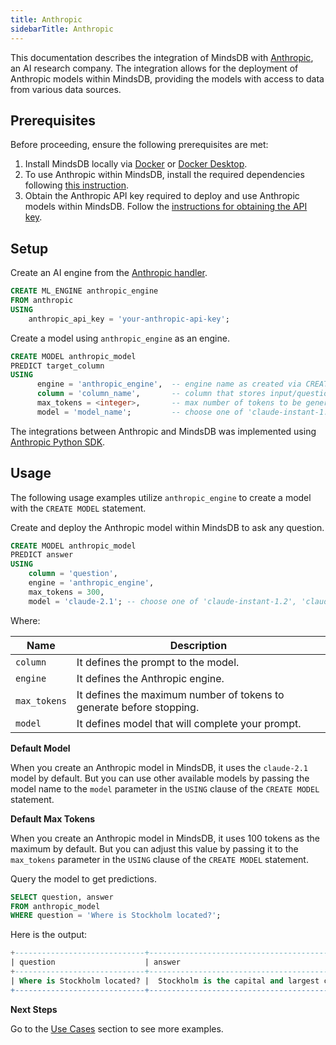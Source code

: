 ```yaml
---
title: Anthropic
sidebarTitle: Anthropic
---
```


This documentation describes the integration of MindsDB with [Anthropic](https://www.anthropic.com/), an AI research company.
The integration allows for the deployment of Anthropic models within MindsDB, providing the models with access to data from various data sources.

## Prerequisites

Before proceeding, ensure the following prerequisites are met:

1. Install MindsDB locally via [Docker](https://docs.mindsdb.com/setup/self-hosted/docker) or [Docker Desktop](https://docs.mindsdb.com/setup/self-hosted/docker-desktop).
2. To use Anthropic within MindsDB, install the required dependencies following [this instruction](https://docs.mindsdb.com/setup/self-hosted/docker#install-dependencies).
3. Obtain the Anthropic API key required to deploy and use Anthropic models within MindsDB. Follow the [instructions for obtaining the API key](https://docs.anthropic.com/claude/docs/getting-access-to-claude).

## Setup

Create an AI engine from the [Anthropic handler](https://github.com/mindsdb/mindsdb/tree/main/mindsdb/integrations/handlers/anthropic_handler).

```sql
CREATE ML_ENGINE anthropic_engine
FROM anthropic
USING
    anthropic_api_key = 'your-anthropic-api-key';
```

Create a model using `anthropic_engine` as an engine.

```sql
CREATE MODEL anthropic_model
PREDICT target_column
USING
      engine = 'anthropic_engine',  -- engine name as created via CREATE ML_ENGINE
      column = 'column_name',       -- column that stores input/question to the model
      max_tokens = <integer>,       -- max number of tokens to be generated by the model (default is 100)
      model = 'model_name';         -- choose one of 'claude-instant-1.2', 'claude-2.1', 'claude-3-opus-20240229', 'claude-3-sonnet-20240229' (default is 'claude-2.1')
```

<Info>

The integrations between Anthropic and MindsDB was implemented using [Anthropic Python SDK](https://github.com/anthropics/anthropic-sdk-python).
</Info>

## Usage

The following usage examples utilize `anthropic_engine` to create a model with the `CREATE MODEL` statement.

Create and deploy the Anthropic model within MindsDB to ask any question.

```sql
CREATE MODEL anthropic_model
PREDICT answer
USING
    column = 'question',
    engine = 'anthropic_engine',
    max_tokens = 300,
    model = 'claude-2.1'; -- choose one of 'claude-instant-1.2', 'claude-2.1', 'claude-3-opus-20240229', 'claude-3-sonnet-20240229'
```

Where:

| Name              | Description                                                               |
|-------------------|---------------------------------------------------------------------------|
| `column`          | It defines the prompt to the model.                                       |
| `engine`          | It defines the Anthropic engine.                                          |
| `max_tokens`      | It defines the maximum number of tokens to generate before stopping.      |
| `model`           | It defines model that will complete your prompt.                          |

<Info>

**Default Model**

When you create an Anthropic model in MindsDB, it uses the `claude-2.1` model by default. But you can use other available models by passing the model name to the `model` parameter in the `USING` clause of the `CREATE MODEL` statement.
</Info>

<Info>

**Default Max Tokens**

When you create an Anthropic model in MindsDB, it uses 100 tokens as the maximum by default. But you can adjust this value by passing it to the `max_tokens` parameter in the `USING` clause of the `CREATE MODEL` statement.
</Info>

Query the model to get predictions.

```sql
SELECT question, answer
FROM anthropic_model
WHERE question = 'Where is Stockholm located?';
```

Here is the output:

```sql
+-----------------------------+----------------------------------------------------------------------------------------------------------------------------------------------------+
| question                    | answer                                                                                                                                             |
+-----------------------------+----------------------------------------------------------------------------------------------------------------------------------------------------+
| Where is Stockholm located? |  Stockholm is the capital and largest city of Sweden. It is located on Sweden's south-central east coast, where Lake Mälaren meets the Baltic Sea. |
+-----------------------------+----------------------------------------------------------------------------------------------------------------------------------------------------+
```

<Tip>

**Next Steps**

Go to the [Use Cases](https://docs.mindsdb.com/use-cases/overview) section to see more examples.
</Tip>
